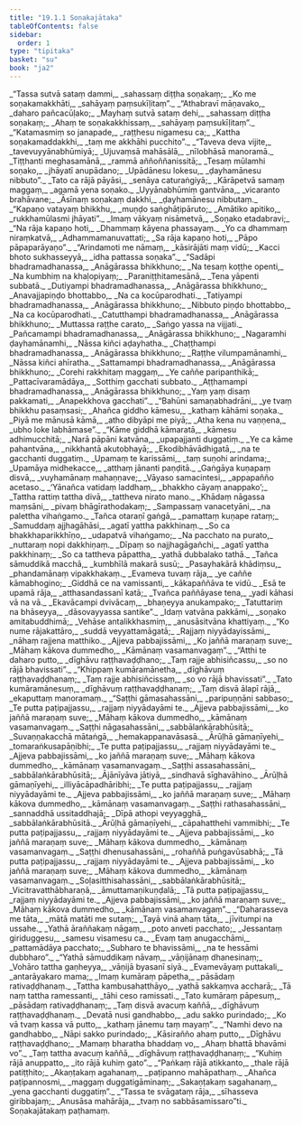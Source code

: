 ```yaml
---
title: "19.1.1 Soṇakajātaka"
tableOfContents: false
sidebar:
  order: 1
type: "tipitaka"
basket: "su"
book: "ja2"
---
```



<DynamicBreadcrumb />

<Division number="1" book="ja2">

<Paragraph number="443" type="verses" book="ja2">
_“Tassa sutvā sataṃ dammi,_  
_sahassaṃ diṭṭha soṇakaṃ;_  
_Ko me soṇakamakkhāti,_  
_sahāyaṃ paṃsukīḷitaṃ”._  

</Paragraph>

</Division>
<Division number="2" book="ja2">

<Paragraph number="444" type="verses" book="ja2">
_“Athabravī māṇavako,_  
_daharo pañcacūḷako;_  
_Mayhaṃ sutvā sataṃ dehi,_  
_sahassaṃ diṭṭha soṇakaṃ;_  
_Ahaṃ te soṇakakkhissaṃ,_  
_sahāyaṃ paṃsukīḷitaṃ”._  

</Paragraph>

</Division>
<Division number="3" book="ja2">

<Paragraph number="445" type="verses" book="ja2">
_“Katamasmiṃ so janapade,_  
_raṭṭhesu nigamesu ca;_  
_Kattha soṇakamaddakkhi,_  
_taṃ me akkhāhi pucchito”._  

</Paragraph>

</Division>
<Division number="4" book="ja2">

<Paragraph number="446" type="verses" book="ja2">
_“Taveva deva vijite,_  
_tavevuyyānabhūmiyā;_  
_Ujuvaṃsā mahāsālā,_  
_nīlobhāsā manoramā._  

</Paragraph>

</Division>
<Division number="5" book="ja2">

<Paragraph number="447" type="verses" book="ja2">
_Tiṭṭhanti meghasamānā,_  
_rammā aññoññanissitā;_  
_Tesaṃ mūlamhi soṇako,_  
_jhāyatī anupādano;_  
_Upādānesu lokesu,_  
_ḍayhamānesu nibbuto”._  

</Paragraph>

</Division>
<Division number="6" book="ja2">

<Paragraph number="448" type="verses" book="ja2">
_Tato ca rājā pāyāsi,_  
_senāya caturaṅgiyā;_  
_Kārāpetvā samaṃ maggaṃ,_  
_agamā yena soṇako._  

</Paragraph>

</Division>
<Division number="7" book="ja2">

<Paragraph number="449" type="verses" book="ja2">
_Uyyānabhūmiṃ gantvāna,_  
_vicaranto brahāvane;_  
_Āsīnaṃ soṇakaṃ dakkhi,_  
_ḍayhamānesu nibbutaṃ._  

</Paragraph>

</Division>
<Division number="8" book="ja2">

<Paragraph number="450" type="verses" book="ja2">
_“Kapaṇo vatayaṃ bhikkhu,_  
_muṇḍo saṅghāṭipāruto;_  
_Amātiko apitiko,_  
_rukkhamūlasmi jhāyati”._  

</Paragraph>

</Division>
<Division number="9" book="ja2">

<Paragraph number="451" type="verses" book="ja2">
_Imaṃ vākyaṃ nisāmetvā,_  
_Soṇako etadabravi;_  
_“Na rāja kapaṇo hoti,_  
_Dhammaṃ kāyena phassayaṃ._  

</Paragraph>

</Division>
<Division number="10" book="ja2">

<Paragraph number="452" type="verses" book="ja2">
_Yo ca dhammaṃ niraṃkatvā,_  
_Adhammamanuvattati;_  
_Sa rāja kapaṇo hoti,_  
_Pāpo pāpaparāyaṇo”._  

</Paragraph>

</Division>
<Division number="11" book="ja2">

<Paragraph number="453" type="verses" book="ja2">
_“Arindamoti me nāmaṃ,_  
_kāsirājāti maṃ vidū;_  
_Kacci bhoto sukhasseyyā,_  
_idha pattassa soṇaka”._  

</Paragraph>

</Division>
<Division number="12" book="ja2">

<Paragraph number="454" type="verses" book="ja2">
_“Sadāpi bhadramadhanassa,_  
_Anāgārassa bhikkhuno;_  
_Na tesaṃ koṭṭhe openti,_  
_Na kumbhiṃ na khaḷopiyaṃ;_  
_Paraniṭṭhitamesānā,_  
_Tena yāpenti subbatā._  

</Paragraph>

</Division>
<Division number="13" book="ja2">

<Paragraph number="455" type="verses" book="ja2">
_Dutiyampi bhadramadhanassa,_  
_Anāgārassa bhikkhuno;_  
_Anavajjapiṇḍo bhottabbo,_  
_Na ca kocūparodhati._  

</Paragraph>

</Division>
<Division number="14" book="ja2">

<Paragraph number="456" type="verses" book="ja2">
_Tatiyampi bhadramadhanassa,_  
_Anāgārassa bhikkhuno;_  
_Nibbuto piṇḍo bhottabbo,_  
_Na ca kocūparodhati._  

</Paragraph>

</Division>
<Division number="15" book="ja2">

<Paragraph number="457" type="verses" book="ja2">
_Catutthampi bhadramadhanassa,_  
_Anāgārassa bhikkhuno;_  
_Muttassa raṭṭhe carato,_  
_Saṅgo yassa na vijjati._  

</Paragraph>

</Division>
<Division number="16" book="ja2">

<Paragraph number="458" type="verses" book="ja2">
_Pañcamampi bhadramadhanassa,_  
_Anāgārassa bhikkhuno;_  
_Nagaramhi ḍayhamānamhi,_  
_Nāssa kiñci aḍayhatha._  

</Paragraph>

</Division>
<Division number="17" book="ja2">

<Paragraph number="459" type="verses" book="ja2">
_Chaṭṭhampi bhadramadhanassa,_  
_Anāgārassa bhikkhuno;_  
_Raṭṭhe vilumpamānamhi,_  
_Nāssa kiñci ahīratha._  

</Paragraph>

</Division>
<Division number="18" book="ja2">

<Paragraph number="460" type="verses" book="ja2">
_Sattamampi bhadramadhanassa,_  
_Anāgārassa bhikkhuno;_  
_Corehi rakkhitaṃ maggaṃ,_  
_Ye caññe paripanthikā;_  
_Pattacīvaramādāya,_  
_Sotthiṃ gacchati subbato._  

</Paragraph>

</Division>
<Division number="19" book="ja2">

<Paragraph number="461" type="verses" book="ja2">
_Aṭṭhamampi bhadramadhanassa,_  
_Anāgārassa bhikkhuno;_  
_Yaṃ yaṃ disaṃ pakkamati,_  
_Anapekkhova gacchati”._  

</Paragraph>

</Division>
<Division number="20" book="ja2">

<Paragraph number="462" type="verses" book="ja2">
_“Bahūni samaṇabhadrāni,_  
_ye tvaṃ bhikkhu pasaṃsasi;_  
_Ahañca giddho kāmesu,_  
_kathaṃ kāhāmi soṇaka._  

</Paragraph>

</Division>
<Division number="21" book="ja2">

<Paragraph number="463" type="verses" book="ja2">
_Piyā me mānusā kāmā,_  
_atho dibyāpi me piyā;_  
_Atha kena nu vaṇṇena,_  
_ubho loke labhāmase”._  

</Paragraph>

</Division>
<Division number="22" book="ja2">

<Paragraph number="464" type="verses" book="ja2">
_“Kāme giddhā kāmaratā,_  
_kāmesu adhimucchitā;_  
_Narā pāpāni katvāna,_  
_upapajjanti duggatiṃ._  

</Paragraph>

</Division>
<Division number="23" book="ja2">

<Paragraph number="465" type="verses" book="ja2">
_Ye ca kāme pahantvāna,_  
_nikkhantā akutobhayā;_  
_Ekodibhāvādhigatā,_  
_na te gacchanti duggatiṃ._  

</Paragraph>

</Division>
<Division number="24" book="ja2">

<Paragraph number="466" type="verses" book="ja2">
_Upamaṃ te karissāmi,_  
_taṃ suṇohi arindama;_  
_Upamāya midhekacce,_  
_atthaṃ jānanti paṇḍitā._  

</Paragraph>

</Division>
<Division number="25" book="ja2">

<Paragraph number="467" type="verses" book="ja2">
_Gaṅgāya kuṇapaṃ disvā,_  
_vuyhamānaṃ mahaṇṇave;_  
_Vāyaso samacintesi,_  
_appapañño acetaso._  

</Paragraph>

</Division>
<Division number="26" book="ja2">

<Paragraph number="468" type="verses" book="ja2">
_‘Yānañca vatidaṃ laddhaṃ,_  
_bhakkho cāyaṃ anappako’;_  
_Tattha rattiṃ tattha divā,_  
_tattheva nirato mano._  

</Paragraph>

</Division>
<Division number="27" book="ja2">

<Paragraph number="469" type="verses" book="ja2">
_Khādaṃ nāgassa maṃsāni,_  
_pivaṃ bhāgīrathodakaṃ;_  
_Sampassaṃ vanacetyāni,_  
_na palettha vihaṅgamo._  

</Paragraph>

</Division>
<Division number="28" book="ja2">

<Paragraph number="470" type="verses" book="ja2">
_Tañca otaraṇī gaṅgā,_  
_pamattaṃ kuṇape rataṃ;_  
_Samuddaṃ ajjhagāhāsi,_  
_agatī yattha pakkhinaṃ._  

</Paragraph>

</Division>
<Division number="29" book="ja2">

<Paragraph number="471" type="verses" book="ja2">
_So ca bhakkhaparikkhīṇo,_  
_udapatvā vihaṅgamo;_  
_Na pacchato na purato,_  
_nuttaraṃ nopi dakkhiṇaṃ._  

</Paragraph>

</Division>
<Division number="30" book="ja2">

<Paragraph number="472" type="verses" book="ja2">
_Dīpaṃ so najjhagāgañchi,_  
_agatī yattha pakkhinaṃ;_  
_So ca tattheva pāpattha,_  
_yathā dubbalako tathā._  

</Paragraph>

</Division>
<Division number="31" book="ja2">

<Paragraph number="473" type="verses" book="ja2">
_Tañca sāmuddikā macchā,_  
_kumbhīlā makarā susū;_  
_Pasayhakārā khādiṃsu,_  
_phandamānaṃ vipakkhakaṃ._  

</Paragraph>

</Division>
<Division number="32" book="ja2">

<Paragraph number="474" type="verses" book="ja2">
_Evameva tuvaṃ rāja,_  
_ye caññe kāmabhogino;_  
_Giddhā ce na vamissanti,_  
_kākapaññāva te vidū._  

</Paragraph>

</Division>
<Division number="33" book="ja2">

<Paragraph number="475" type="verses" book="ja2">
_Esā te upamā rāja,_  
_atthasandassanī katā;_  
_Tvañca paññāyase tena,_  
_yadi kāhasi vā na vā._  

</Paragraph>

</Division>
<Division number="34" book="ja2">

<Paragraph number="476" type="verses" book="ja2">
_Ekavācampi dvivācaṃ,_  
_bhaṇeyya anukampako;_  
_Tatuttariṃ na bhāseyya,_  
_dāsovayyassa santike”._  

</Paragraph>

</Division>
<Division number="35" book="ja2">

<Paragraph number="477" type="verses" book="ja2">
_Idaṃ vatvāna pakkāmi,_  
_soṇako amitabuddhimā;_  
_Vehāse antalikkhasmiṃ,_  
_anusāsitvāna khattiyaṃ._  

</Paragraph>

</Division>
<Division number="36" book="ja2">

<Paragraph number="478" type="verses" book="ja2">
_“Ko nume rājakattāro,_  
_suddā veyyattamāgatā;_  
_Rajjaṃ niyyādayissāmi,_  
_nāhaṃ rajjena matthiko._  

</Paragraph>

</Division>
<Division number="37" book="ja2">

<Paragraph number="479" type="verses" book="ja2">
_Ajjeva pabbajissāmi,_  
_Ko jaññā maraṇaṃ suve;_  
_Māhaṃ kākova dummedho,_  
_Kāmānaṃ vasamanvagaṃ”._  

</Paragraph>

</Division>
<Division number="38" book="ja2">

<Paragraph number="480" type="verses" book="ja2">
_“Atthi te daharo putto,_  
_dīghāvu raṭṭhavaḍḍhano;_  
_Taṃ rajje abhisiñcassu,_  
_so no rājā bhavissati”._  

</Paragraph>

</Division>
<Division number="39" book="ja2">

<Paragraph number="481" type="verses" book="ja2">
_“Khippaṃ kumāramānetha,_  
_dīghāvuṃ raṭṭhavaḍḍhanaṃ;_  
_Taṃ rajje abhisiñcissaṃ,_  
_so vo rājā bhavissati”._  

</Paragraph>

</Division>
<Division number="40" book="ja2">

<Paragraph number="482" type="verses" book="ja2">
_Tato kumāramānesuṃ,_  
_dīghāvuṃ raṭṭhavaḍḍhanaṃ;_  
_Taṃ disvā ālapī rājā,_  
_ekaputtaṃ manoramaṃ._  

</Paragraph>

</Division>
<Division number="41" book="ja2">

<Paragraph number="483" type="verses" book="ja2">
_“Saṭṭhi gāmasahassāni,_  
_paripuṇṇāni sabbaso;_  
_Te putta paṭipajjassu,_  
_rajjaṃ niyyādayāmi te._  

</Paragraph>

</Division>
<Division number="42" book="ja2">

<Paragraph number="484" type="verses" book="ja2">
_Ajjeva pabbajissāmi,_  
_ko jaññā maraṇaṃ suve;_  
_Māhaṃ kākova dummedho,_  
_kāmānaṃ vasamanvagaṃ._  

</Paragraph>

</Division>
<Division number="43" book="ja2">

<Paragraph number="485" type="verses" book="ja2">
_Saṭṭhi nāgasahassāni,_  
_sabbālaṅkārabhūsitā;_  
_Suvaṇṇakacchā mātaṅgā,_  
_hemakappanavāsasā._  

</Paragraph>

</Division>
<Division number="44" book="ja2">

<Paragraph number="486" type="verses" book="ja2">
_Ārūḷhā gāmaṇīyehi,_  
_tomaraṅkusapāṇibhi;_  
_Te putta paṭipajjassu,_  
_rajjaṃ niyyādayāmi te._  

</Paragraph>

</Division>
<Division number="45" book="ja2">

<Paragraph number="487" type="verses" book="ja2">
_Ajjeva pabbajissāmi,_  
_ko jaññā maraṇaṃ suve;_  
_Māhaṃ kākova dummedho,_  
_kāmānaṃ vasamanvagaṃ._  

</Paragraph>

</Division>
<Division number="46" book="ja2">

<Paragraph number="488" type="verses" book="ja2">
_Saṭṭhi assasahassāni,_  
_sabbālaṅkārabhūsitā;_  
_Ājānīyāva jātiyā,_  
_sindhavā sīghavāhino._  

</Paragraph>

</Division>
<Division number="47" book="ja2">

<Paragraph number="489" type="verses" book="ja2">
_Ārūḷhā gāmaṇīyehi,_  
_illiyācāpadhāribhi;_  
_Te putta paṭipajjassu,_  
_rajjaṃ niyyādayāmi te._  

</Paragraph>

</Division>
<Division number="48" book="ja2">

<Paragraph number="490" type="verses" book="ja2">
_Ajjeva pabbajissāmi,_  
_ko jaññā maraṇaṃ suve;_  
_Māhaṃ kākova dummedho,_  
_kāmānaṃ vasamanvagaṃ._  

</Paragraph>

</Division>
<Division number="49" book="ja2">

<Paragraph number="491" type="verses" book="ja2">
_Saṭṭhi rathasahassāni,_  
_sannaddhā ussitaddhajā;_  
_Dīpā athopi veyyagghā,_  
_sabbālaṅkārabhūsitā._  

</Paragraph>

</Division>
<Division number="50" book="ja2">

<Paragraph number="492" type="verses" book="ja2">
_Ārūḷhā gāmaṇīyehi,_  
_cāpahatthehi vammibhi;_  
_Te putta paṭipajjassu,_  
_rajjaṃ niyyādayāmi te._  

</Paragraph>

</Division>
<Division number="51" book="ja2">

<Paragraph number="493" type="verses" book="ja2">
_Ajjeva pabbajissāmi,_  
_ko jaññā maraṇaṃ suve;_  
_Māhaṃ kākova dummedho,_  
_kāmānaṃ vasamanvagaṃ._  

</Paragraph>

</Division>
<Division number="52" book="ja2">

<Paragraph number="494" type="verses" book="ja2">
_Saṭṭhi dhenusahassāni,_  
_rohaññā puṅgavūsabhā;_  
_Tā putta paṭipajjassu,_  
_rajjaṃ niyyādayāmi te._  

</Paragraph>

</Division>
<Division number="53" book="ja2">

<Paragraph number="495" type="verses" book="ja2">
_Ajjeva pabbajissāmi,_  
_ko jaññā maraṇaṃ suve;_  
_Māhaṃ kākova dummedho,_  
_kāmānaṃ vasamanvagaṃ._  

</Paragraph>

</Division>
<Division number="54" book="ja2">

<Paragraph number="496" type="verses" book="ja2">
_Soḷasitthisahassāni,_  
_sabbālaṅkārabhūsitā;_  
_Vicitravatthābharaṇā,_  
_āmuttamaṇikuṇḍalā;_  
_Tā putta paṭipajjassu,_  
_rajjaṃ niyyādayāmi te._  

</Paragraph>

</Division>
<Division number="55" book="ja2">

<Paragraph number="497" type="verses" book="ja2">
_Ajjeva pabbajissāmi,_  
_ko jaññā maraṇaṃ suve;_  
_Māhaṃ kākova dummedho,_  
_kāmānaṃ vasamanvagaṃ”._  

</Paragraph>

</Division>
<Division number="56" book="ja2">

<Paragraph number="498" type="verses" book="ja2">
_“Daharasseva me tāta,_  
_mātā matāti me sutaṃ;_  
_Tayā vinā ahaṃ tāta,_  
_jīvitumpi na ussahe._  

</Paragraph>

</Division>
<Division number="57" book="ja2">

<Paragraph number="499" type="verses" book="ja2">
_Yathā āraññakaṃ nāgaṃ,_  
_poto anveti pacchato;_  
_Jessantaṃ giriduggesu,_  
_samesu visamesu ca._  

</Paragraph>

</Division>
<Division number="58" book="ja2">

<Paragraph number="500" type="verses" book="ja2">
_Evaṃ taṃ anugacchāmi,_  
_pattamādāya pacchato;_  
_Subharo te bhavissāmi,_  
_na te hessāmi dubbharo”._  

</Paragraph>

</Division>
<Division number="59" book="ja2">

<Paragraph number="501" type="verses" book="ja2">
_“Yathā sāmuddikaṃ nāvaṃ,_  
_vāṇijānaṃ dhanesinaṃ;_  
_Vohāro tattha gaṇheyya,_  
_vāṇijā byasanī siyā._  

</Paragraph>

</Division>
<Division number="60" book="ja2">

<Paragraph number="502" type="verses" book="ja2">
_Evamevāyaṃ puttakali,_  
_antarāyakaro mama;_  
_Imaṃ kumāraṃ pāpetha,_  
_pāsādaṃ rativaḍḍhanaṃ._  

</Paragraph>

</Division>
<Division number="61" book="ja2">

<Paragraph number="503" type="verses" book="ja2">
_Tattha kambusahatthāyo,_  
_yathā sakkaṃva accharā;_  
_Tā naṃ tattha ramessanti,_  
_tāhi ceso ramissati._  

</Paragraph>

</Division>
<Division number="62" book="ja2">

<Paragraph number="504" type="verses" book="ja2">
_Tato kumāraṃ pāpesuṃ,_  
_pāsādaṃ rativaḍḍhanaṃ;_  
_Taṃ disvā avacuṃ kaññā,_  
_dīghāvuṃ raṭṭhavaḍḍhanaṃ._  

</Paragraph>

</Division>
<Division number="63" book="ja2">

<Paragraph number="505" type="verses" book="ja2">
_Devatā nusi gandhabbo,_  
_adu sakko purindado;_  
_Ko vā tvaṃ kassa vā putto,_  
_kathaṃ jānemu taṃ mayaṃ”._  

</Paragraph>

</Division>
<Division number="64" book="ja2">

<Paragraph number="506" type="verses" book="ja2">
_“Namhi devo na gandhabbo,_  
_Nāpi sakko purindado;_  
_Kāsirañño ahaṃ putto,_  
_Dīghāvu raṭṭhavaḍḍhano;_  
_Mamaṃ bharatha bhaddaṃ vo,_  
_Ahaṃ bhattā bhavāmi vo”._  

</Paragraph>

</Division>
<Division number="65" book="ja2">

<Paragraph number="507" type="verses" book="ja2">
_Taṃ tattha avacuṃ kaññā,_  
_dīghāvuṃ raṭṭhavaḍḍhanaṃ;_  
_“Kuhiṃ rājā anuppatto,_  
_ito rājā kuhiṃ gato”._  

</Paragraph>

</Division>
<Division number="66" book="ja2">

<Paragraph number="508" type="verses" book="ja2">
_“Paṅkaṃ rājā atikkanto,_  
_thale rājā patiṭṭhito;_  
_Akaṇṭakaṃ agahanaṃ,_  
_paṭipanno mahāpathaṃ._  

</Paragraph>

</Division>
<Division number="67" book="ja2">

<Paragraph number="509" type="verses" book="ja2">
_Ahañca paṭipannosmi,_  
_maggaṃ duggatigāminaṃ;_  
_Sakaṇṭakaṃ sagahanaṃ,_  
_yena gacchanti duggatiṃ”._  

</Paragraph>

</Division>
<Division number="68" book="ja2">

<Paragraph number="510" type="verses" book="ja2">
_“Tassa te svāgataṃ rāja,_  
_sīhasseva giribbajaṃ;_  
_Anusāsa mahārāja,_  
_tvaṃ no sabbāsamissaro”ti._  


</Paragraph>
</Division>

<Paragraph number="511" type="center" book="ja2">
Soṇakajātakaṃ paṭhamaṃ.
</Paragraph>